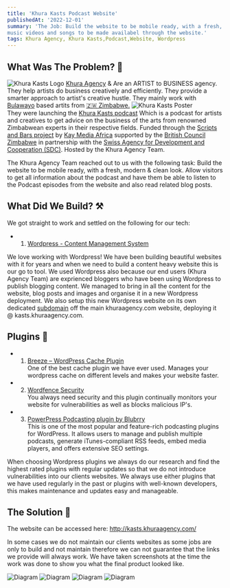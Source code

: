 ```yaml
---
title: 'Khura Kasts Podcast Website'
publishedAt: '2022-12-01'
summary: 'The Job: Build the website to be mobile ready, with a fresh, modern look while remaining mobile friendly and usable. Allow different kinds of media that were part of the campgin such as
music videos and songs to be made availabel through the website.'
tags: Khura Agency, Khura Kasts,Podcast,Website, Wordpress
---
```


## What Was The Problem? 🤔
<img src="/khuracasts/logo.jpg" alt="Khura Kasts Logo" width="auto"/>
<a class="hover:text-blue-400 text-blue-300 decoration-blue-400 pointer-mouse" rel="noopener noreferrer" target="_blank" href="https://www.instagram.com/khuraagency/">Khura Agency</a> &
Are an ARTIST to BUSINESS agency. They help artists do business creatively and efficiently. They provide a smarter approach to artist's creative hustle. They mainly work with 
<a class="hover:text-green-600 dark:hover:text-yellow-500 text-green-400 decoration-yellow-400 pointer-mouse" rel="noopener noreferrer" target="_blank" href="https://en.wikipedia.org/wiki/Bulawayo">Bulawayo</a> based artits from 
<a class="hover:text-green-600 dark:hover:text-yellow-500 text-green-400 decoration-yellow-400 pointer-mouse" rel="noopener noreferrer" target="_blank" href="https://en.wikipedia.org/wiki/Zimbabwe">🇿🇼 Zimbabwe.</a> 
<img src="/khuracasts/poster.jpg" alt="Khura Kasts Poster" width="auto"/><br/>
They were launching the <a class="hover:text-blue-600 dark:hover:text-blue-500 text-blue-400 decoration-blue-400 pointer-mouse" rel="noopener noreferrer" target="_blank" href="https://metacast.app/podcast/khura-kasts/3REuIZYe">Khura Kasts podcast</a>
Which is a podcast for artists and creatives to get advice on the business of the arts from renowned Zimbabwean experts in their respective fields. Funded through the <a class="hover:text-green-600 dark:hover:text-yellow-500 text-green-400 decoration-yellow-400 pointer-mouse" rel="noopener noreferrer" target="_blank" href="https://scriptsandbars.com/khura-kasts/">Scripts and Bars project</a> 
by <a class="hover:text-blue-600 dark:hover:text-blue-500 text-blue-400 decoration-blue-400 pointer-mouse" rel="noopener noreferrer" target="_blank" href="https://kaymediaafrica.com/">Kay Media Africa</a> supported by the <a class="hover:text-blue-600 dark:hover:text-blue-500 text-blue-400 decoration-blue-400 pointer-mouse" rel="noopener noreferrer" target="_blank" href="https://www.britishcouncil.co.zw/">British Council Zimbabwe</a> 
in partnership with the <a class="hover:text-red-600 dark:hover:text-red-500 text-red-400 decoration-red-400 pointer-mouse" rel="noopener noreferrer" target="_blank" href="https://www.deza.eda.admin.ch/en">Swiss Agency for Development and Cooperation (SDC)</a>. Hosted by the Khura Agency Team.

The Khura Agency Team reached out to us with the following task:
Build the website to be mobile ready, with a fresh, modern & clean look.
Allow visitors to get all information about the podcast and have them be able to listen to the Podcast episodes from the website and also read related blog posts.


## What Did We Build? ⚒️

We got straight to work and settled on the following for our tech:
- 1. <a href="http://wordpress.org/" rel="noopener noreferrer" target="_blank">Wordpress - Content Management System</a>

We love working with Wordpress! We have been building beautiful websites with it for years and when we need to build a content heavy website this is our go to tool.
We used Wordpress also because our end users (Khura Agency Team) are exprienced bloggers who have been using Wordpress to publish blogging content.
We managed to bring in all the content for the website, blog posts and images and organise it in a new Wordpress deployment. We also setup
this new Wordpress website on its own dedicated <a class="text-blue-400" href="https://en.wikipedia.org/wiki/Subdomain" rel="noopener noreferrer" target="_blank">subdomain</a> 
off the main khuraagency.com website, deploying it @ kasts.khuraagency.com.


## Plugins 🔌
- 1. <a href="https://wordpress.org/plugins/breeze/" rel="noopener noreferrer" target="_blank">Breeze – WordPress Cache Plugin</a><br/>
One of the best cache plugin we have ever used. Manages your wordpress cache on different levels and makes your website faster.

- 2. <a href="https://www.wordfence.com/" rel="noopener noreferrer" target="_blank">Wordfence Security</a><br/>
You always need security and this plugin continually monitors your website for vulnerabilities as well as blocks malicious IP's.

- 3. <a href="https://blubrry.com/services/powerpress-plugin/" rel="noopener noreferrer" target="_blank">PowerPress Podcasting plugin by Blubrry</a><br/>
This is one of the most popular and feature-rich podcasting plugins for WordPress. It allows users to manage and publish multiple podcasts, generate iTunes-compliant RSS feeds, embed media players, and offers extensive SEO settings.

When choosing Wordpress plugins we always do our research and find the highest rated plugins with regular updates so that we do not introduce vulnerabilities
into our clients websites. We always use either plugins that we have used regularly in the past or plugins with well-known developers, this makes maintenance and updates easy and manageable.






## The Solution 🎉
The website can be accessed here: <a class="hover:text-blue-800 text-blue-600 pointer-mouse" rel="noopener noreferrer" target="_blank" href="http://kasts.khuraagency.com/">http://kasts.khuraagency.com/</a>

<p class="text-xs">In some cases we do not maintain our clients websites as some jobs are only to build and not maintain therefore we can not guarantee that the links we provide will always work.
We have taken screenshots at the time the work was done to show you what the final product looked like.</p>

<img src="/khuracasts/1.png" alt="Diagram" width="auto"/>
<img src="/khuracasts/2.png" alt="Diagram" width="auto"/>
<img src="/khuracasts/3.png" alt="Diagram" width="auto"/>
<img src="/khuracasts/4.png" alt="Diagram" width="auto"/>

